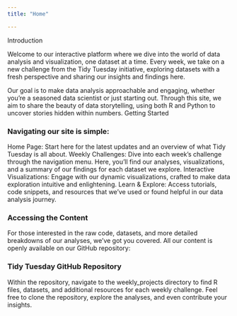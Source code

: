```yaml
---
title: "Home"

---
```


Introduction

Welcome to our interactive platform where we dive into the world of data analysis and visualization, one dataset at a time. Every week, we take on a new challenge from the Tidy Tuesday initiative, exploring datasets with a fresh perspective and sharing our insights and findings here.

Our goal is to make data analysis approachable and engaging, whether you're a seasoned data scientist or just starting out. Through this site, we aim to share the beauty of data storytelling, using both R and Python to uncover stories hidden within numbers.
Getting Started

### Navigating our site is simple:

Home Page: Start here for the latest updates and an overview of what Tidy Tuesday is all about.
Weekly Challenges: Dive into each week's challenge through the navigation menu. Here, you'll find our analyses, visualizations, and a summary of our findings for each dataset we explore.
Interactive Visualizations: Engage with our dynamic visualizations, crafted to make data exploration intuitive and enlightening.
Learn & Explore: Access tutorials, code snippets, and resources that we've used or found helpful in our data analysis journey.

### Accessing the Content

For those interested in the raw code, datasets, and more detailed breakdowns of our analyses, we've got you covered. All our content is openly available on our GitHub repository:

### Tidy Tuesday GitHub Repository

Within the repository, navigate to the weekly_projects directory to find R files, datasets, and additional resources for each weekly challenge. Feel free to clone the repository, explore the analyses, and even contribute your insights.